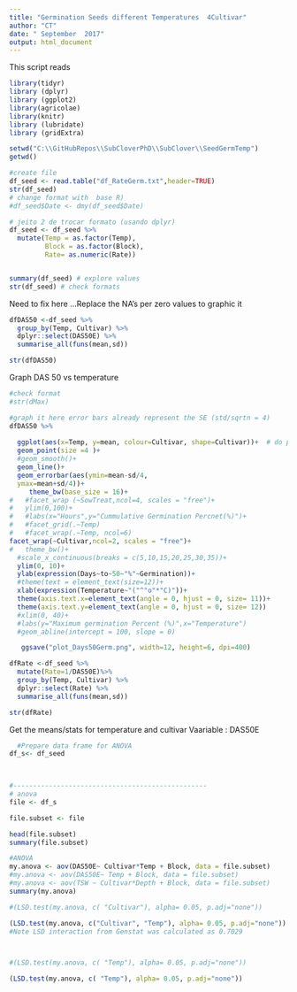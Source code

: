```yaml
---
title: "Germination Seeds different Temperatures  4Cultivar"
author: "CT"
date: " September  2017"
output: html_document
---
```


This script reads 

```r
library(tidyr)
library (dplyr)
library (ggplot2)  
library(agricolae)
library(knitr)
library (lubridate)
library (gridExtra)
```


```r
setwd("C:\\GitHubRepos\\SubCloverPhD\\SubClover\\SeedGermTemp")
getwd()

#create file
df_seed <- read.table("df_RateGerm.txt",header=TRUE)
str(df_seed)
# change format with  base R)
#df_seed$Date <- dmy(df_seed$Date)

# jeito 2 de trocar formato (usando dplyr)
df_seed <- df_seed %>%
  mutate(Temp = as.factor(Temp), 
         Block = as.factor(Block),
         Rate= as.numeric(Rate))


summary(df_seed) # explore values
str(df_seed) # check formats
```



Need to fix here ...Replace the NA's per zero values to graphic it  

```r
dfDAS50 <-df_seed %>%
  group_by(Temp, Cultivar) %>%
  dplyr::select(DAS50E) %>%
  summarise_all(funs(mean,sd))

str(dfDAS50)
```


Graph DAS 50 vs temperature 


```r
#check format
#str(dMax)

#graph it here error bars already represent the SE (std/sqrtn = 4)
dfDAS50 %>%
  
  ggplot(aes(x=Temp, y=mean, colour=Cultivar, shape=Cultivar))+  # do percentage here
  geom_point(size =4 )+
  #geom_smooth()+
  geom_line()+
  geom_errorbar(aes(ymin=mean-sd/4,
  ymax=mean+sd/4))+
     theme_bw(base_size = 16)+
#   #facet_wrap (~SowTreat,ncol=4, scales = "free")+
#   ylim(0,100)+
#   #labs(x="Hours",y="Cummulative Germination Percnet(%)")+
#   #facet_grid(.~Temp)
#   #facet_wrap(.~Temp, ncol=6)
facet_wrap(~Cultivar,ncol=2, scales = "free")+
#   theme_bw()+
  #scale_x_continuous(breaks = c(5,10,15,20,25,30,35))+
  ylim(0, 10)+
  ylab(expression(Days~to~50~"%"~Germination))+
  #theme(text = element_text(size=12))+
  xlab(expression(Temperature~"("^"o"*"C)"))+
  theme(axis.text.x=element_text(angle = 0, hjust = 0, size= 11))+
  theme(axis.text.y=element_text(angle = 0, hjust = 0, size= 12))
  #xlim(0, 40)+
  #labs(y="Maximum germination Percent (%)",x="Temperature") 
  #geom_abline(intercept = 100, slope = 0)

   ggsave("plot_Days50Germ.png", width=12, height=6, dpi=400)

```

```r
dfRate <-df_seed %>%
  mutate(Rate=1/DAS50E)%>%
  group_by(Temp, Cultivar) %>%
  dplyr::select(Rate) %>%
  summarise_all(funs(mean,sd))

str(dfRate)

```




Get the means/stats  for temperature and cultivar 
Vaariable : DAS50E

```r
  #Prepare data frame for ANOVA
df_s<- df_seed
  


#-------------------------------------------------
# anova 
file <- df_s

file.subset <- file 

head(file.subset)
summary(file.subset)

```

```r

#ANOVA
my.anova <- aov(DAS50E~ Cultivar*Temp + Block, data = file.subset)
#my.anova <- aov(DAS50E~ Temp + Block, data = file.subset)
#my.anova <- aov(TSW ~ Cultivar*Depth + Block, data = file.subset)
summary(my.anova)
```

```r

#(LSD.test(my.anova, c( "Cultivar"), alpha= 0.05, p.adj="none"))

(LSD.test(my.anova, c("Cultivar", "Temp"), alpha= 0.05, p.adj="none"))
#Note LSD interaction from Genstat was calculated as 0.7029 



#(LSD.test(my.anova, c( "Temp"), alpha= 0.05, p.adj="none"))

```



```r

(LSD.test(my.anova, c( "Temp"), alpha= 0.05, p.adj="none"))
```

 

